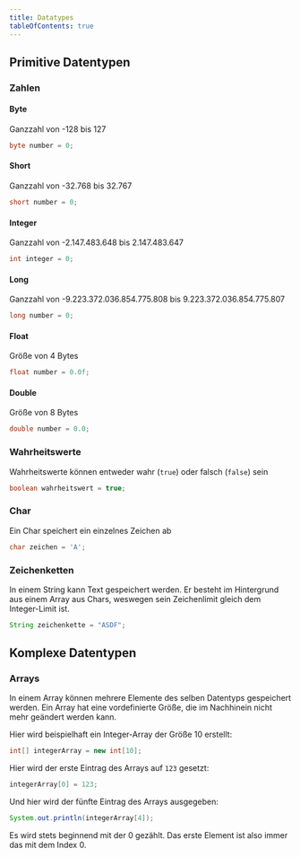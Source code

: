 ```yaml
---
title: Datatypes
tableOfContents: true
---
```




## Primitive Datentypen

### Zahlen

#### Byte

Ganzzahl von -128 bis 127

```java
byte number = 0;
```

#### Short

Ganzzahl von -32.768 bis 32.767

```java
short number = 0;
```
#### Integer

Ganzzahl von -2.147.483.648 bis 2.147.483.647

```java
int integer = 0;
```

#### Long

Ganzzahl von -9.223.372.036.854.775.808 bis 9.223.372.036.854.775.807

```java
long number = 0;
```

#### Float

Größe von 4 Bytes

```java
float number = 0.0f;
```

#### Double

Größe von 8 Bytes

```java
double number = 0.0;
```

### Wahrheitswerte

Wahrheitswerte können entweder wahr (`true`) oder falsch (`false`) sein

```java
boolean wahrheitswert = true;
```

### Char

Ein Char speichert ein einzelnes Zeichen ab

```java
char zeichen = 'A';
```

### Zeichenketten

In einem String kann Text gespeichert werden. Er besteht im Hintergrund aus einem Array aus Chars, weswegen sein Zeichenlimit gleich dem Integer-Limit ist.

```java
String zeichenkette = "ASDF";
```

## Komplexe Datentypen

### Arrays

In einem Array können mehrere Elemente des selben Datentyps gespeichert werden. Ein Array hat eine vordefinierte Größe, die im Nachhinein nicht mehr geändert werden kann.

Hier wird beispielhaft ein Integer-Array der Größe 10 erstellt:
```java
int[] integerArray = new int[10];
```

Hier wird der erste Eintrag des Arrays auf `123` gesetzt:
```java
integerArray[0] = 123;
```

Und hier wird der fünfte Eintrag des Arrays ausgegeben:

```java
System.out.println(integerArray[4]);
```

<Aside type="caution" title="Achtung">
    Es wird stets beginnend mit der 0 gezählt. Das erste Element ist also immer das mit dem Index 0.
</Aside>